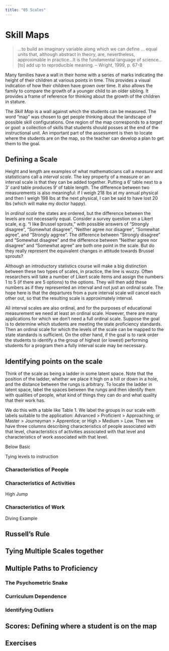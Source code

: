 ```yaml
---
title: "05 Scales"
---
```

# Skill Maps

> ...to build an imaginary variable along which we can define
> ... equal units that, although abstract in theory, are,
> nevertheless, approximable in practice...It is the fundamental
> language of science... [to] add up to reproducible meaning. 
> -- Wright, 1999, p. 67-8  

Many families have a wall in their home with a series of marks
indicating the height of their children at various points in time.
This provides a visual indication of how their children have grown
over time.  It also allows the family to compare the growth of a
younger child to an older sibling.  It provides a frame of reference
for thinking about the growth of the children in stature.

The _Skill Map_ is a wall against which the students can be measured.
The word "map" was chosen to get people thinking about the landscape
of possible skill configurations.  One region of the map corresponds
to a _target_ or _goal_:  a collection of skills that students should
posses at the end of the instructional unit.  An important part of the
assessment is then to locate where the students are on the map, so the
teacher can develop a plan to get them to the goal.

## Defining a Scale

Height and length are examples of what mathematicians call a _measure_
and statisticians call a _interval scale_.  The key property of a
measure or an interval scale is that they can be added together.
Putting a 6' table next to a 3' card table produces 9' of table
length.  The difference between two measurements is also meaningful:
if I weigh 218 lbs at my annual physical and then I weigh 198 lbs at
the next physical, I can be said to have lost 20 lbs (which will make
my doctor happy).  

In _ordinal scale_ the states are ordered, but the difference between
the levels are not necessarily equal.  Consider a survey question on a
Likert scale, e.g. "I like Brussel sprouts," with possible answers of
"Strongly disagree", "Somewhat disagree", "Neither agree nor
disagree", "Somewhat agree", and "Strongly aggree".  The difference
between "Strongly disagree" and "Somewhat disagree" and the difference
between "Neither agree nor disagree" and "Somewhat agree" are both one
point in the scale.  But do they really represent the equivalent
changes in attitude towards Brussel sprouts?

Although an introductory statistics course will make a big distinction
between these two types of scales, in practice, the line is wuzzy.
Often researchers will take a number of Likert scale items and assign
the numbers 1 to 5 (if there are 5 options) to the options.  They will
then add these numbers as if they represented an interval and not just
an ordinal scale.  The hope here is that the departures from a pure
interval scale will cancel each other out, so that the resulting scale
is approximately interval.

All interval scales are also ordinal, and for the purposes of
educational measurement we need at least an ordinal scale.  However,
there are many applications for which we don't need a full ordinal
scale.  Suppose the goal is to determine which students are meeting
the state proficiency standards.  Then an ordinal scale for which the levels
of the scale can be mapped to the state standards is sufficient.  On
the other hand, if the goal is to rank order the students to identify
a the group of highest (or lowest) performing students for a program
then a fully interval scale may be necessary.

## Identifying points on the scale

Think of the scale as being a ladder in some latent space.  Note that
the position of the ladder, whether we place it high on a hill or down
in a hole, and the distance between the rungs is arbitrary.  To locate
the ladder in latent space, label the spaces between the rungs and
then identify them with qualities of people, what kind of things they
can do and what quality that their work has.

We do this with a table like Table 1.  We label the groups in our
scale with labels suitable to the application:  Advanced >
Proficient > Approaching; or Master > Journeyman > Apprentice; or
High > Medium > Low.  Then we have three columns describing
characteristics of people associated with that level, characteristics
of activities associated with that level and characteristics of work
associated with that level.

Below Basic

Tying levels to instruction



### Characteristics of People

### Characteristics of Activities

High Jump

### Characteristics of Work

Diving Example

## Russell's Rule


## Tying Multiple Scales together

## Multiple Paths to Proficiency

### The Psychometric Snake

### Curriculum Dependence

### Identifying Outliers

## Scores:  Defining where a student is on the map

## Exercises

